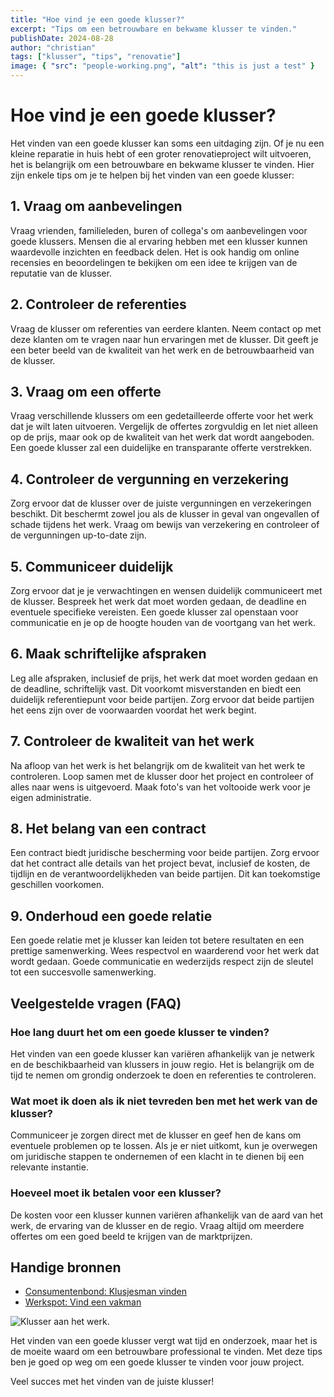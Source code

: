 ```yaml
---
title: "Hoe vind je een goede klusser?"
excerpt: "Tips om een betrouwbare en bekwame klusser te vinden."
publishDate: 2024-08-28
author: "christian"
tags: ["klusser", "tips", "renovatie"]
image: { "src": "people-working.png", "alt": "this is just a test" }
---
```


# Hoe vind je een goede klusser?

Het vinden van een goede klusser kan soms een uitdaging zijn. Of je nu een kleine reparatie in huis hebt of een groter renovatieproject wilt uitvoeren, het is belangrijk om een betrouwbare en bekwame klusser te vinden. Hier zijn enkele tips om je te helpen bij het vinden van een goede klusser:

## 1. Vraag om aanbevelingen

Vraag vrienden, familieleden, buren of collega's om aanbevelingen voor goede klussers. Mensen die al ervaring hebben met een klusser kunnen waardevolle inzichten en feedback delen. Het is ook handig om online recensies en beoordelingen te bekijken om een idee te krijgen van de reputatie van de klusser.

## 2. Controleer de referenties

Vraag de klusser om referenties van eerdere klanten. Neem contact op met deze klanten om te vragen naar hun ervaringen met de klusser. Dit geeft je een beter beeld van de kwaliteit van het werk en de betrouwbaarheid van de klusser.

## 3. Vraag om een offerte

Vraag verschillende klussers om een gedetailleerde offerte voor het werk dat je wilt laten uitvoeren. Vergelijk de offertes zorgvuldig en let niet alleen op de prijs, maar ook op de kwaliteit van het werk dat wordt aangeboden. Een goede klusser zal een duidelijke en transparante offerte verstrekken.

## 4. Controleer de vergunning en verzekering

Zorg ervoor dat de klusser over de juiste vergunningen en verzekeringen beschikt. Dit beschermt zowel jou als de klusser in geval van ongevallen of schade tijdens het werk. Vraag om bewijs van verzekering en controleer of de vergunningen up-to-date zijn.

## 5. Communiceer duidelijk

Zorg ervoor dat je je verwachtingen en wensen duidelijk communiceert met de klusser. Bespreek het werk dat moet worden gedaan, de deadline en eventuele specifieke vereisten. Een goede klusser zal openstaan voor communicatie en je op de hoogte houden van de voortgang van het werk.

## 6. Maak schriftelijke afspraken

Leg alle afspraken, inclusief de prijs, het werk dat moet worden gedaan en de deadline, schriftelijk vast. Dit voorkomt misverstanden en biedt een duidelijk referentiepunt voor beide partijen. Zorg ervoor dat beide partijen het eens zijn over de voorwaarden voordat het werk begint.

## 7. Controleer de kwaliteit van het werk

Na afloop van het werk is het belangrijk om de kwaliteit van het werk te controleren. Loop samen met de klusser door het project en controleer of alles naar wens is uitgevoerd. Maak foto's van het voltooide werk voor je eigen administratie.

## 8. Het belang van een contract

Een contract biedt juridische bescherming voor beide partijen. Zorg ervoor dat het contract alle details van het project bevat, inclusief de kosten, de tijdlijn en de verantwoordelijkheden van beide partijen. Dit kan toekomstige geschillen voorkomen.

## 9. Onderhoud een goede relatie

Een goede relatie met je klusser kan leiden tot betere resultaten en een prettige samenwerking. Wees respectvol en waarderend voor het werk dat wordt gedaan. Goede communicatie en wederzijds respect zijn de sleutel tot een succesvolle samenwerking.

## Veelgestelde vragen (FAQ)

### Hoe lang duurt het om een goede klusser te vinden?

Het vinden van een goede klusser kan variëren afhankelijk van je netwerk en de beschikbaarheid van klussers in jouw regio. Het is belangrijk om de tijd te nemen om grondig onderzoek te doen en referenties te controleren.

### Wat moet ik doen als ik niet tevreden ben met het werk van de klusser?

Communiceer je zorgen direct met de klusser en geef hen de kans om eventuele problemen op te lossen. Als je er niet uitkomt, kun je overwegen om juridische stappen te ondernemen of een klacht in te dienen bij een relevante instantie.

### Hoeveel moet ik betalen voor een klusser?

De kosten voor een klusser kunnen variëren afhankelijk van de aard van het werk, de ervaring van de klusser en de regio. Vraag altijd om meerdere offertes om een goed beeld te krijgen van de marktprijzen.

## Handige bronnen

-   [Consumentenbond: Klusjesman vinden](https://www.consumentenbond.nl/klusjesman)
-   [Werkspot: Vind een vakman](https://www.werkspot.nl)

![Klusser aan het werk.](~/images/frank-cone.jpg)

Het vinden van een goede klusser vergt wat tijd en onderzoek, maar het is de moeite waard om een betrouwbare professional te vinden. Met deze tips ben je goed op weg om een goede klusser te vinden voor jouw project.

Veel succes met het vinden van de juiste klusser!
